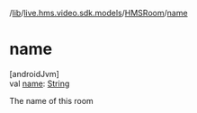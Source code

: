 /[lib](/api-reference/android/v2/home/content)/[live.hms.video.sdk.models](../index)/[HMSRoom](index)/[name](name)

# name

[androidJvm]\
val [name](name): [String](https://kotlinlang.org/api/latest/jvm/stdlib/kotlin/-string/index.html)

The name of this room
